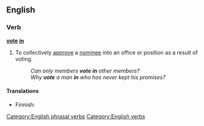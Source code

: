 ==English==

===Verb===

'''[[vote]] [[in]]'''

# {{context|transitive|or|intransitive}} To collectively [[approve]] a [[nominee]] into an office or position as a result of voting.
#: ''Can only members '''vote in''' other members?''
#: ''Why '''vote''' a man '''in''' who has never kept his promises?''

====Translations====
{{trans-top|to collectively approve a nominee}}
* Finnish: {{t|fi|valita}}
{{trans-mid}}
{{trans-bottom}}

[[Category:English phrasal verbs]]
[[Category:English verbs]]